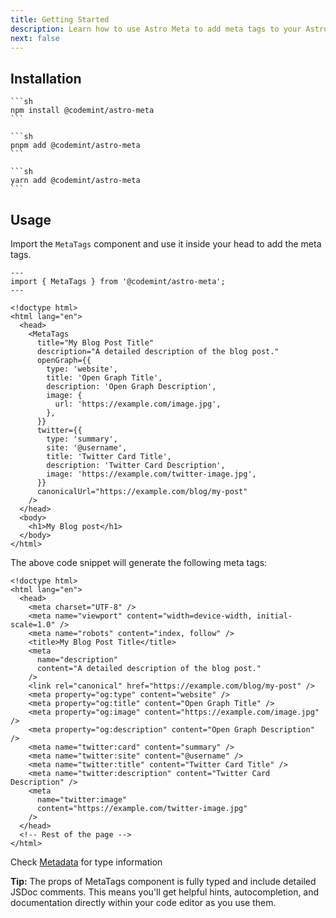 ```yaml
---
title: Getting Started
description: Learn how to use Astro Meta to add meta tags to your Astro site.
next: false
---
```



<Analytics />

## Installation

<Tabs>
  <TabItem label="npm">

    ```sh
    npm install @codemint/astro-meta
    ```

  </TabItem>
  <TabItem label="pnpm">

    ```sh
    pnpm add @codemint/astro-meta
    ```

  </TabItem>
  <TabItem label="yarn">

    ```sh
    yarn add @codemint/astro-meta
    ```

  </TabItem>
</Tabs>

## Usage

Import the `MetaTags` component and use it inside your head to add the meta tags.

```astro ins={2, 8-27}
---
import { MetaTags } from '@codemint/astro-meta';
---

<!doctype html>
<html lang="en">
  <head>
    <MetaTags
      title="My Blog Post Title"
      description="A detailed description of the blog post."
      openGraph={{
        type: 'website',
        title: 'Open Graph Title',
        description: 'Open Graph Description',
        image: {
          url: 'https://example.com/image.jpg',
        },
      }}
      twitter={{
        type: 'summary',
        site: '@username',
        title: 'Twitter Card Title',
        description: 'Twitter Card Description',
        image: 'https://example.com/twitter-image.jpg',
      }}
      canonicalUrl="https://example.com/blog/my-post"
    />
  </head>
  <body>
    <h1>My Blog post</h1>
  </body>
</html>
```

The above code snippet will generate the following meta tags:

```astro ins={4-24}
<!doctype html>
<html lang="en">
  <head>
    <meta charset="UTF-8" />
    <meta name="viewport" content="width=device-width, initial-scale=1.0" />
    <meta name="robots" content="index, follow" />
    <title>My Blog Post Title</title>
    <meta
      name="description"
      content="A detailed description of the blog post."
    />
    <link rel="canonical" href="https://example.com/blog/my-post" />
    <meta property="og:type" content="website" />
    <meta property="og:title" content="Open Graph Title" />
    <meta property="og:image" content="https://example.com/image.jpg" />
    <meta property="og:description" content="Open Graph Description" />
    <meta name="twitter:card" content="summary" />
    <meta name="twitter:site" content="@username" />
    <meta name="twitter:title" content="Twitter Card Title" />
    <meta name="twitter:description" content="Twitter Card Description" />
    <meta
      name="twitter:image"
      content="https://example.com/twitter-image.jpg"
    />
  </head>
  <!-- Rest of the page -->
</html>
```

Check [Metadata](/api/type-aliases/metadata/) for type information

**Tip:** The props of MetaTags component is fully typed and include detailed JSDoc comments. This means you'll get helpful hints, autocompletion, and documentation directly within your code editor as you use them.
